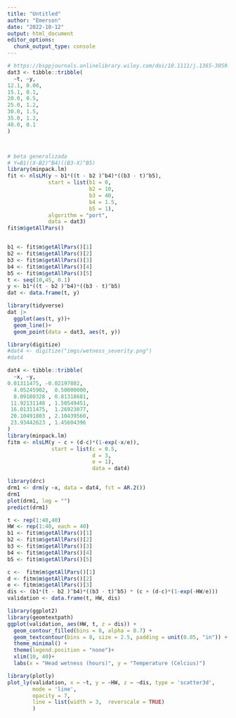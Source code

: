 ```yaml
---
title: "Untitled"
author: "Emerson"
date: "2022-10-12"
output: html_document
editor_options: 
  chunk_output_type: console
---
```


```r

# https://bsppjournals.onlinelibrary.wiley.com/doi/10.1111/j.1365-3059.2006.01393.x
dat3 <- tibble::tribble(
  ~t, ~y,
12.1, 0.00,
15.1, 0.1,
20.0, 0.5,
25.0, 1.2,
30.0, 1.5,
35.0, 1.2,
40.0, 0.1
)



# beta generalizada
# Y=B1((X-B2)^B4)((B3-X)^B5)
library(minpack.lm)
fit <- nlsLM(y ~ b1*((t - b2 )^b4)*((b3 - t)^b5),
             start = list(b1 = 0,
                          b2 = 10, 
                          b3 = 40, 
                          b4 = 1.5, 
                          b5 = 1),
             algorithm = "port",
             data = dat3)
fit$m$getAllPars()


b1 <- fit$m$getAllPars()[1]
b2 <- fit$m$getAllPars()[2]
b3 <- fit$m$getAllPars()[3]
b4 <- fit$m$getAllPars()[4]
b5 <- fit$m$getAllPars()[5]
t <- seq(10,45, 0.1)
y <- b1*((t - b2 )^b4)*((b3 - t)^b5)
dat <- data.frame(t, y)

library(tidyverse)
dat |> 
  ggplot(aes(t, y))+
  geom_line()+
  geom_point(data = dat3, aes(t, y))

```

```r
library(digitize)
#dat4 <- digitize("imgs/wetness_severity.png")
#dat4 

dat4 <- tibble::tribble(
  ~x, ~y,
0.01311475, -0.02197802,
  4.05245902,  0.50000000,
  8.09180328 , 0.81318681,
 11.92131148 , 1.50549451,
 16.01311475,  1.26923077,
 20.10491803 , 2.10439560,
 23.93442623 , 1.45604396
)
library(minpack.lm)
fitm <- nlsLM(y ~ c + (d-c)*(1-exp(-x/e)), 
              start = list(c = 0.5,
                           d = 3,
                           e = 1),
                           data = dat4)

library(drc)
drm1 <- drm(y ~x, data = dat4, fct = AR.2())
drm1
plot(drm1, log = "")
predict(drm1)
```

```r

t <- rep(1:40,40)
HW <- rep(1:40, each = 40)
b1 <- fit$m$getAllPars()[1]
b2 <- fit$m$getAllPars()[2]
b3 <- fit$m$getAllPars()[3]
b4 <- fit$m$getAllPars()[4]
b5 <- fit$m$getAllPars()[5]

c <-  fitm$m$getAllPars()[1]
d <- fitm$m$getAllPars()[2]
e <- fitm$m$getAllPars()[3]
dis <- (b1*(t - b2 )^b4)*((b3 - t)^b5) * (c + (d-c)*(1-exp(-HW/e)))
validation <- data.frame(t, HW, dis)
```

```r
library(ggplot2)
library(geomtextpath)
ggplot(validation, aes(HW, t, z = dis)) + 
  geom_contour_filled(bins = 8, alpha = 0.7) + 
  geom_textcontour(bins = 8, size = 2.5, padding = unit(0.05, "in")) + 
  theme_minimal() +
  theme(legend.position = "none")+
  xlim(10, 40)+
  labs(x = "Head wetness (hours)", y = "Temperature (Celcius)")
```

```r
library(plotly)
plot_ly(validation, x = ~t, y = ~HW, z = ~dis, type = 'scatter3d', 
        mode = 'line',
        opacity = 7, 
        line = list(width = 3,  reverscale = TRUE)
        )
```




